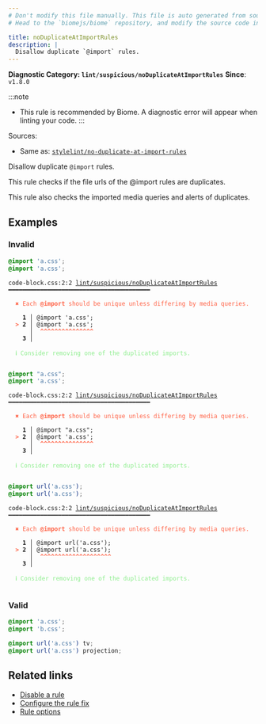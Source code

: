 ```yaml
---
# Don't modify this file manually. This file is auto generated from source, and you will lose your changes next time the website is built.
# Head to the `biomejs/biome` repository, and modify the source code in there.

title: noDuplicateAtImportRules
description: |
  Disallow duplicate `@import` rules.
---
```


**Diagnostic Category: `lint/suspicious/noDuplicateAtImportRules`**
<Tabs>
<TabItem label="CSS" icon="seti:css">
**Since**: `v1.8.0`

:::note
- This rule is recommended by Biome. A diagnostic error will appear when linting your code.
:::

Sources: 
- Same as: <a href="https://github.com/stylelint/stylelint/blob/main/lib/rules/no-duplicate-at-import-rules/README.md" target="_blank"><code>stylelint/no-duplicate-at-import-rules</code></a>

Disallow duplicate `@import` rules.

This rule checks if the file urls of the @import rules are duplicates.

This rule also checks the imported media queries and alerts of duplicates.

## Examples

### Invalid

```css
@import 'a.css';
@import 'a.css';
```

<pre class="language-text"><code class="language-text">code-block.css:2:2 <a href="https://biomejs.dev/linter/rules/no-duplicate-at-import-rules">lint/suspicious/noDuplicateAtImportRules</a> ━━━━━━━━━━━━━━━━━━━━━━━━━━━━━━━━━━━━━━━━<br /><br />  <strong><span style="color: Tomato;">✖</span></strong> <span style="color: Tomato;">Each </span><span style="color: Tomato;"><strong>@import</strong></span><span style="color: Tomato;"> should be unique unless differing by media queries.</span><br />  <br />    <strong>1 │ </strong>@import 'a.css';<br />  <strong><span style="color: Tomato;">&gt;</span></strong> <strong>2 │ </strong>@import 'a.css';<br />   <strong>   │ </strong> <strong><span style="color: Tomato;">^</span></strong><strong><span style="color: Tomato;">^</span></strong><strong><span style="color: Tomato;">^</span></strong><strong><span style="color: Tomato;">^</span></strong><strong><span style="color: Tomato;">^</span></strong><strong><span style="color: Tomato;">^</span></strong><strong><span style="color: Tomato;">^</span></strong><strong><span style="color: Tomato;">^</span></strong><strong><span style="color: Tomato;">^</span></strong><strong><span style="color: Tomato;">^</span></strong><strong><span style="color: Tomato;">^</span></strong><strong><span style="color: Tomato;">^</span></strong><strong><span style="color: Tomato;">^</span></strong><strong><span style="color: Tomato;">^</span></strong><strong><span style="color: Tomato;">^</span></strong><br />    <strong>3 │ </strong><br />  <br />  <strong><span style="color: lightgreen;">ℹ</span></strong> <span style="color: lightgreen;">Consider removing one of the duplicated imports.</span><br />  <br /></code></pre>

```css
@import "a.css";
@import 'a.css';
```

<pre class="language-text"><code class="language-text">code-block.css:2:2 <a href="https://biomejs.dev/linter/rules/no-duplicate-at-import-rules">lint/suspicious/noDuplicateAtImportRules</a> ━━━━━━━━━━━━━━━━━━━━━━━━━━━━━━━━━━━━━━━━<br /><br />  <strong><span style="color: Tomato;">✖</span></strong> <span style="color: Tomato;">Each </span><span style="color: Tomato;"><strong>@import</strong></span><span style="color: Tomato;"> should be unique unless differing by media queries.</span><br />  <br />    <strong>1 │ </strong>@import &quot;a.css&quot;;<br />  <strong><span style="color: Tomato;">&gt;</span></strong> <strong>2 │ </strong>@import 'a.css';<br />   <strong>   │ </strong> <strong><span style="color: Tomato;">^</span></strong><strong><span style="color: Tomato;">^</span></strong><strong><span style="color: Tomato;">^</span></strong><strong><span style="color: Tomato;">^</span></strong><strong><span style="color: Tomato;">^</span></strong><strong><span style="color: Tomato;">^</span></strong><strong><span style="color: Tomato;">^</span></strong><strong><span style="color: Tomato;">^</span></strong><strong><span style="color: Tomato;">^</span></strong><strong><span style="color: Tomato;">^</span></strong><strong><span style="color: Tomato;">^</span></strong><strong><span style="color: Tomato;">^</span></strong><strong><span style="color: Tomato;">^</span></strong><strong><span style="color: Tomato;">^</span></strong><strong><span style="color: Tomato;">^</span></strong><br />    <strong>3 │ </strong><br />  <br />  <strong><span style="color: lightgreen;">ℹ</span></strong> <span style="color: lightgreen;">Consider removing one of the duplicated imports.</span><br />  <br /></code></pre>

```css
@import url('a.css');
@import url('a.css');
```

<pre class="language-text"><code class="language-text">code-block.css:2:2 <a href="https://biomejs.dev/linter/rules/no-duplicate-at-import-rules">lint/suspicious/noDuplicateAtImportRules</a> ━━━━━━━━━━━━━━━━━━━━━━━━━━━━━━━━━━━━━━━━<br /><br />  <strong><span style="color: Tomato;">✖</span></strong> <span style="color: Tomato;">Each </span><span style="color: Tomato;"><strong>@import</strong></span><span style="color: Tomato;"> should be unique unless differing by media queries.</span><br />  <br />    <strong>1 │ </strong>@import url('a.css');<br />  <strong><span style="color: Tomato;">&gt;</span></strong> <strong>2 │ </strong>@import url('a.css');<br />   <strong>   │ </strong> <strong><span style="color: Tomato;">^</span></strong><strong><span style="color: Tomato;">^</span></strong><strong><span style="color: Tomato;">^</span></strong><strong><span style="color: Tomato;">^</span></strong><strong><span style="color: Tomato;">^</span></strong><strong><span style="color: Tomato;">^</span></strong><strong><span style="color: Tomato;">^</span></strong><strong><span style="color: Tomato;">^</span></strong><strong><span style="color: Tomato;">^</span></strong><strong><span style="color: Tomato;">^</span></strong><strong><span style="color: Tomato;">^</span></strong><strong><span style="color: Tomato;">^</span></strong><strong><span style="color: Tomato;">^</span></strong><strong><span style="color: Tomato;">^</span></strong><strong><span style="color: Tomato;">^</span></strong><strong><span style="color: Tomato;">^</span></strong><strong><span style="color: Tomato;">^</span></strong><strong><span style="color: Tomato;">^</span></strong><strong><span style="color: Tomato;">^</span></strong><strong><span style="color: Tomato;">^</span></strong><br />    <strong>3 │ </strong><br />  <br />  <strong><span style="color: lightgreen;">ℹ</span></strong> <span style="color: lightgreen;">Consider removing one of the duplicated imports.</span><br />  <br /></code></pre>

### Valid

```css
@import 'a.css';
@import 'b.css';
```

```css
@import url('a.css') tv;
@import url('a.css') projection;
```

## Related links

- [Disable a rule](/linter/#disable-a-lint-rule)
- [Configure the rule fix](/linter#configure-the-rule-fix)
- [Rule options](/linter/#rule-options)

</TabItem>
</Tabs>

